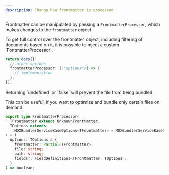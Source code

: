 ```yaml
---
description: Change how frontmatter is processed
---
```


Frontmatter can be manipulated by passing a `FrontmatterProcessor`, which makes changes to the `frontmatter` object.

<Info>
  To get full control over the frontmatter object, including filtering of
  documents based on it, it is possible to inject a custom
  `FontmatterProcessor`.
</Info>

```ts {3-5} showLineNumbers
return docs({
  // other options
  frontmatterProcessor: (/*options*/) => {
    // implementation
  },
});
```

<Warning>
  Returning `undefined` or `false` will prevent the file from being bundled.

This can be useful, if you want to optimize and bundle only certain files on demand.

</Warning>

```ts
export type FrontmatterProcessor<
  TFrontmatter extends UnknownFrontMatter,
  TOptions extends
    MDXBundlerServiceBaseOptions<TFrontmatter> = MDXBundlerServiceBaseOptions<TFrontmatter>,
> = (
  options: TOptions & {
    frontmatter: Partial<TFrontmatter>;
    file: string;
    path: string;
    fields?: FieldDefinitions<TFrontmatter, TOptions>;
  }
) => boolean;
```

